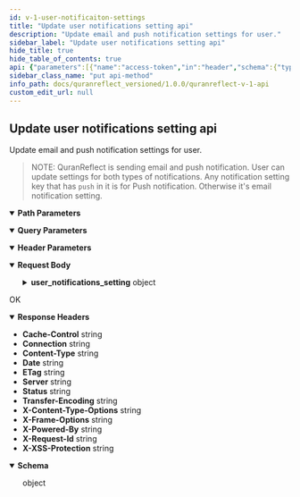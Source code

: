 ```yaml
---
id: v-1-user-notificaiton-settings
title: "Update user notifications setting api"
description: "Update email and push notification settings for user."
sidebar_label: "Update user notifications setting api"
hide_title: true
hide_table_of_contents: true
api: {"parameters":[{"name":"access-token","in":"header","schema":{"type":"string"},"required":true,"description":"user access token"},{"name":"client","in":"header","schema":{"type":"string"},"required":true,"description":"client access token"},{"name":"expiry","in":"header","schema":{"type":"string"},"example":"1537116932","required":true,"description":"timestamp of token expiry "},{"name":"token-type","in":"header","schema":{"type":"string"},"example":"Bearer","required":true,"description":"access token type"},{"name":"uid","in":"header","schema":{"type":"string"},"example":"user@quranreflect.com","required":true,"description":"user uid"},{"name":"client_auth_token","in":"query","required":true,"schema":{"type":"string"},"description":"Client API token"},{"schema":{"type":"string"},"name":"user_id","in":"path","required":true}],"responses":{"200":{"description":"OK","headers":{"Cache-Control":{"schema":{"type":"string","example":"max-age=0, private, must-revalidate"}},"Connection":{"schema":{"type":"string","example":"keep-alive"}},"Content-Type":{"schema":{"type":"string","example":"application/json; charset=utf-8"}},"Date":{"schema":{"type":"string","example":"Sun, 02 Sep 2018 17:02:39 GMT"}},"ETag":{"schema":{"type":"string","example":"W/\"c955e57777ec0d73639dca6748560d00\""}},"Server":{"schema":{"type":"string","example":"nginx/1.10.2 + Phusion Passenger 5.1.2"}},"Status":{"schema":{"type":"string","example":"200 OK"}},"Transfer-Encoding":{"schema":{"type":"string","example":"chunked"}},"X-Content-Type-Options":{"schema":{"type":"string","example":"nosniff"}},"X-Frame-Options":{"schema":{"type":"string","example":"SAMEORIGIN"}},"X-Powered-By":{"schema":{"type":"string","example":"Phusion Passenger 5.1.2"}},"X-Request-Id":{"schema":{"type":"string","example":"fd265887-2b60-44df-a205-7a448959d4ec"}},"X-XSS-Protection":{"schema":{"type":"string","example":"1; mode=block"}}},"content":{"application/json":{"schema":{"type":"object"},"example":{"success":true}}}}},"tags":["Users"],"operationId":"v1-user-notificaiton-settings","description":"Update email and push notification settings for user.\n\n> NOTE: QuranReflect is sending email and push notification. User can update settings for both types of notifications. Any notification setting key that has `push` in it is for Push notification. Otherwise it's email notification setting.","requestBody":{"content":{"application/json":{"schema":{"type":"object","x-examples":{"Example 1":{"user_notifications_setting":{"emails_disabled":false,"follow_notification":true,"followed_user_added_post_notification":true,"post_commented_notification":true,"post_liked_notification":true,"mention_notification":true,"added_post_in_group_notification":true,"follow_push_notification":true,"followed_user_added_post_push_notification":true,"post_commented_push_notification":true,"post_liked_push_notification":true,"mention_push_notification":true,"added_post_in_group_push_notification":true}}},"properties":{"user_notifications_setting":{"type":"object","properties":{"emails_disabled":{"type":"boolean","description":"Disable all notification emails, if `true` system won't sent any notification email to user"},"follow_notification":{"type":"boolean","description":"get notifcation when someone follow author"},"followed_user_added_post_notification":{"type":"boolean","description":"get notification when someone user is following create a post"},"post_commented_notification":{"type":"boolean","description":"get notificaiton when someone comment on user's post"},"post_liked_notification":{"type":"boolean","description":"get notification when someone like user's post"},"mention_notification":{"type":"boolean","description":"get notification when someone mention user"},"added_post_in_group_notification":{"type":"boolean","description":"get notification when someone create post in a group where user is a member"},"follow_push_notification":{"type":"boolean"},"followed_user_added_post_push_notification":{"type":"boolean"},"post_commented_push_notification":{"type":"boolean"},"post_liked_push_notification":{"type":"boolean"},"mention_push_notification":{"type":"boolean"},"added_post_in_group_push_notification":{"type":"boolean"}}}}},"examples":{"Example 1":{"value":{"user_notifications_setting":{"emails_disabled":true,"follow_notification":true,"followed_user_added_post_notification":true,"post_commented_notification":true,"post_liked_notification":true,"mention_notification":true,"added_post_in_group_notification":true,"follow_push_notification":true,"followed_user_added_post_push_notification":true,"post_commented_push_notification":true,"post_liked_push_notification":true,"mention_push_notification":true,"added_post_in_group_push_notification":true}}}}}}},"method":"put","path":"/v1/user_notifications_settings/{user_id}","servers":[{"url":"https://quranreflect.com","description":"Production"}],"securitySchemes":{"apikey":{"name":"client_auth_token","type":"apiKey","in":"query"}},"jsonRequestBodyExample":{"user_notifications_setting":{"emails_disabled":true,"follow_notification":true,"followed_user_added_post_notification":true,"post_commented_notification":true,"post_liked_notification":true,"mention_notification":true,"added_post_in_group_notification":true,"follow_push_notification":true,"followed_user_added_post_push_notification":true,"post_commented_push_notification":true,"post_liked_push_notification":true,"mention_push_notification":true,"added_post_in_group_push_notification":true}},"info":{"title":"QuranReflect V1 API","description":"QuranReflect V1 APIs allows your app to interact with https://quranreflect.com resources. \n\n ## Getting started \n\n Our APIs are not public and require an API key. Please contact us via email `amer@qreflect.com` to get yours. \n\n ## User-specific APIs  \n\n All user-specific APIs (For example [Creating a post](/docs/quranreflect_versioned/quranreflect-v-1-api)) require the following headers:  \n\n - `access-token` the user access token, this token can be changed with every request. \n\n - `token-type`  value should always be `Bearer`. \n\n - `client` the client token, this too can be changed with every request. \n\n - `expiry` unix timestamp (in seconds) to indicate when access token will expire. \n\n - `uid` user's unique identifier. \n\n - `Authorization`: complete authorization header. Sample value `Bearer eyJhY2Nlc3MtdG9rZW4iOiJ4cjBrb3g1eXdVM3JrelVMZjhVUzlBIiwidG9rZW4tdHlwZSI6IkJlYXJlciIsImNsaWVudCI6IkpQeFJCRTloVmRBbDlTX1BVdEhJN2ciLCJleHBpcnkiOiIxNzA1OTQwNTQ3IiwidWlkIjoiYW1lci5hYmJhc0BtYWlsaW5hdG9yLmNvbSJ9`. \n\n The values of `access-token`, `client`, `expiry`, and `uid` headers will be returned in the response of [User Sign in API](/docs/quranreflect_versioned/user-signin).","version":"1.0.0"},"postman":{"name":"Update user notifications setting api","description":{"content":"Update email and push notification settings for user.\n\n> NOTE: QuranReflect is sending email and push notification. User can update settings for both types of notifications. Any notification setting key that has `push` in it is for Push notification. Otherwise it's email notification setting.","type":"text/plain"},"url":{"path":["v1","user_notifications_settings",":user_id"],"host":["{{baseUrl}}"],"query":[{"disabled":false,"description":{"content":"(Required) Client API token","type":"text/plain"},"key":"client_auth_token","value":""}],"variable":[{"disabled":false,"description":{"content":"(Required) ","type":"text/plain"},"type":"any","value":"","key":"user_id"}]},"header":[{"disabled":false,"description":{"content":"(Required) user access token","type":"text/plain"},"key":"access-token","value":""},{"disabled":false,"description":{"content":"(Required) client access token","type":"text/plain"},"key":"client","value":""},{"disabled":false,"description":{"content":"(Required) timestamp of token expiry ","type":"text/plain"},"key":"expiry","value":""},{"disabled":false,"description":{"content":"(Required) access token type","type":"text/plain"},"key":"token-type","value":""},{"disabled":false,"description":{"content":"(Required) user uid","type":"text/plain"},"key":"uid","value":""},{"key":"Content-Type","value":"application/json"},{"key":"Accept","value":"application/json"}],"method":"PUT","body":{"mode":"raw","raw":"\"\"","options":{"raw":{"language":"json"}}}}}
sidebar_class_name: "put api-method"
info_path: docs/quranreflect_versioned/1.0.0/quranreflect-v-1-api
custom_edit_url: null
---
```



## Update user notifications setting api



Update email and push notification settings for user.

> NOTE: QuranReflect is sending email and push notification. User can update settings for both types of notifications. Any notification setting key that has `push` in it is for Push notification. Otherwise it's email notification setting.

<details style={{"marginBottom":"1rem"}} data-collapsed={false} open={true}><summary style={{}}><strong>Path Parameters</strong></summary><div><ul><ParamsItem className={"paramsItem"} param={{"schema":{"type":"string"},"name":"user_id","in":"path","required":true}}></ParamsItem></ul></div></details><details style={{"marginBottom":"1rem"}} data-collapsed={false} open={true}><summary style={{}}><strong>Query Parameters</strong></summary><div><ul><ParamsItem className={"paramsItem"} param={{"name":"client_auth_token","in":"query","required":true,"schema":{"type":"string"},"description":"Client API token"}}></ParamsItem></ul></div></details><details style={{"marginBottom":"1rem"}} data-collapsed={false} open={true}><summary style={{}}><strong>Header Parameters</strong></summary><div><ul><ParamsItem className={"paramsItem"} param={{"name":"access-token","in":"header","schema":{"type":"string"},"required":true,"description":"user access token"}}></ParamsItem><ParamsItem className={"paramsItem"} param={{"name":"client","in":"header","schema":{"type":"string"},"required":true,"description":"client access token"}}></ParamsItem><ParamsItem className={"paramsItem"} param={{"name":"expiry","in":"header","schema":{"type":"string"},"example":"1537116932","required":true,"description":"timestamp of token expiry "}}></ParamsItem><ParamsItem className={"paramsItem"} param={{"name":"token-type","in":"header","schema":{"type":"string"},"example":"Bearer","required":true,"description":"access token type"}}></ParamsItem><ParamsItem className={"paramsItem"} param={{"name":"uid","in":"header","schema":{"type":"string"},"example":"user@quranreflect.com","required":true,"description":"user uid"}}></ParamsItem></ul></div></details><MimeTabs><TabItem label={"application/json"} value={"application/json-schema"}><details style={{}} data-collapsed={false} open={true}><summary style={{"textAlign":"left"}}><strong>Request Body</strong></summary><div style={{"textAlign":"left","marginLeft":"1rem"}}></div><ul style={{"marginLeft":"1rem"}}><SchemaItem collapsible={true} className={"schemaItem"}><details style={{}}><summary style={{}}><strong>user_notifications_setting</strong><span style={{"opacity":"0.6"}}> object</span></summary><div style={{"marginLeft":"1rem"}}><SchemaItem collapsible={false} name={"emails_disabled"} required={false} schemaName={"boolean"} qualifierMessage={undefined} schema={{"type":"boolean","description":"Disable all notification emails, if `true` system won't sent any notification email to user"}}></SchemaItem><SchemaItem collapsible={false} name={"follow_notification"} required={false} schemaName={"boolean"} qualifierMessage={undefined} schema={{"type":"boolean","description":"get notifcation when someone follow author"}}></SchemaItem><SchemaItem collapsible={false} name={"followed_user_added_post_notification"} required={false} schemaName={"boolean"} qualifierMessage={undefined} schema={{"type":"boolean","description":"get notification when someone user is following create a post"}}></SchemaItem><SchemaItem collapsible={false} name={"post_commented_notification"} required={false} schemaName={"boolean"} qualifierMessage={undefined} schema={{"type":"boolean","description":"get notificaiton when someone comment on user's post"}}></SchemaItem><SchemaItem collapsible={false} name={"post_liked_notification"} required={false} schemaName={"boolean"} qualifierMessage={undefined} schema={{"type":"boolean","description":"get notification when someone like user's post"}}></SchemaItem><SchemaItem collapsible={false} name={"mention_notification"} required={false} schemaName={"boolean"} qualifierMessage={undefined} schema={{"type":"boolean","description":"get notification when someone mention user"}}></SchemaItem><SchemaItem collapsible={false} name={"added_post_in_group_notification"} required={false} schemaName={"boolean"} qualifierMessage={undefined} schema={{"type":"boolean","description":"get notification when someone create post in a group where user is a member"}}></SchemaItem><SchemaItem collapsible={false} name={"follow_push_notification"} required={false} schemaName={"boolean"} qualifierMessage={undefined} schema={{"type":"boolean"}}></SchemaItem><SchemaItem collapsible={false} name={"followed_user_added_post_push_notification"} required={false} schemaName={"boolean"} qualifierMessage={undefined} schema={{"type":"boolean"}}></SchemaItem><SchemaItem collapsible={false} name={"post_commented_push_notification"} required={false} schemaName={"boolean"} qualifierMessage={undefined} schema={{"type":"boolean"}}></SchemaItem><SchemaItem collapsible={false} name={"post_liked_push_notification"} required={false} schemaName={"boolean"} qualifierMessage={undefined} schema={{"type":"boolean"}}></SchemaItem><SchemaItem collapsible={false} name={"mention_push_notification"} required={false} schemaName={"boolean"} qualifierMessage={undefined} schema={{"type":"boolean"}}></SchemaItem><SchemaItem collapsible={false} name={"added_post_in_group_push_notification"} required={false} schemaName={"boolean"} qualifierMessage={undefined} schema={{"type":"boolean"}}></SchemaItem></div></details></SchemaItem></ul></details></TabItem></MimeTabs><div><ApiTabs><TabItem label={"200"} value={"200"}><div>

OK

</div><details style={{"textAlign":"left","marginBottom":"1rem"}} data-collaposed={true} open={false}><summary style={{}}><strong>Response Headers</strong></summary><ul style={{"marginLeft":"1rem"}}><li className={"schemaItem"}><summary style={{}}><strong>Cache-Control</strong><span style={{"opacity":"0.6"}}> string</span></summary><div></div></li><li className={"schemaItem"}><summary style={{}}><strong>Connection</strong><span style={{"opacity":"0.6"}}> string</span></summary><div></div></li><li className={"schemaItem"}><summary style={{}}><strong>Content-Type</strong><span style={{"opacity":"0.6"}}> string</span></summary><div></div></li><li className={"schemaItem"}><summary style={{}}><strong>Date</strong><span style={{"opacity":"0.6"}}> string</span></summary><div></div></li><li className={"schemaItem"}><summary style={{}}><strong>ETag</strong><span style={{"opacity":"0.6"}}> string</span></summary><div></div></li><li className={"schemaItem"}><summary style={{}}><strong>Server</strong><span style={{"opacity":"0.6"}}> string</span></summary><div></div></li><li className={"schemaItem"}><summary style={{}}><strong>Status</strong><span style={{"opacity":"0.6"}}> string</span></summary><div></div></li><li className={"schemaItem"}><summary style={{}}><strong>Transfer-Encoding</strong><span style={{"opacity":"0.6"}}> string</span></summary><div></div></li><li className={"schemaItem"}><summary style={{}}><strong>X-Content-Type-Options</strong><span style={{"opacity":"0.6"}}> string</span></summary><div></div></li><li className={"schemaItem"}><summary style={{}}><strong>X-Frame-Options</strong><span style={{"opacity":"0.6"}}> string</span></summary><div></div></li><li className={"schemaItem"}><summary style={{}}><strong>X-Powered-By</strong><span style={{"opacity":"0.6"}}> string</span></summary><div></div></li><li className={"schemaItem"}><summary style={{}}><strong>X-Request-Id</strong><span style={{"opacity":"0.6"}}> string</span></summary><div></div></li><li className={"schemaItem"}><summary style={{}}><strong>X-XSS-Protection</strong><span style={{"opacity":"0.6"}}> string</span></summary><div></div></li></ul></details><div><MimeTabs schemaType={"response"}><TabItem label={"application/json"} value={"application/json"}><SchemaTabs><TabItem label={"Schema"} value={"Schema"}><details style={{}} data-collapsed={false} open={true}><summary style={{"textAlign":"left"}}><strong>Schema</strong></summary><div style={{"textAlign":"left","marginLeft":"1rem"}}></div><ul style={{"marginLeft":"1rem"}}><div style={{"marginTop":".5rem","marginBottom":".5rem","marginLeft":"1rem"}}>

object

</div></ul></details></TabItem><TabItem label={"Example (from schema)"} value={"Example (from schema)"}><ResponseSamples responseExample={"{}"} language={"json"}></ResponseSamples></TabItem><TabItem label={"Example"} value={"Example"}><ResponseSamples responseExample={"{\n  \"success\": true\n}"} language={"json"}></ResponseSamples></TabItem></SchemaTabs></TabItem></MimeTabs></div></TabItem></ApiTabs></div>
      